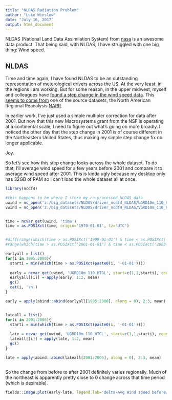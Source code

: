 ```yaml
---
title: "NLDAS Radiation Problem"
author: "Luke Winslow"
date: "July 16, 2017"
output: html_document
---
```


NLDAS (National Land Data Assimilation System) from [nasa](https://ldas.gsfc.nasa.gov/nldas/) is an awesome data product. That being said, with NLDAS, I have struggled with one big thing: Wind speed.

## NLDAS

Time and time again, I have found NLDAS to be an outstanding representation of meterological drivers across the US. At the very 
least, in the regions I am working. But for some reason, in the upper midwest, myself and colleagues
have [found a step change in the wind speed data](https://github.com/USGS-R/mda.lakes/issues/70). This [seems to come
from](https://github.com/USGS-R/mda.lakes/issues/72) one of the source datasets, the North American Regional Reanalysis
[NARR](https://www.esrl.noaa.gov/psd/data/gridded/data.narr.html).

In earlier work, I've just used a simple multipler correction for data after 2001. But now that this new Macrosystems grant
from the NSF is operating at a continental scale, I need to figure out what's going on more broadly. I noticed the other
day that the step change in 2001 is of course different in the Northeastern United States, thus making my simple 
step change fix no longer applicable. 

Joy. 

So let's see how this step change looks across the whole dataset. To do that, I'll average wind speed for a few years before 2001 and 
compare it to average wind speed after 2001. This is kinda ugly because my desktop only has 32GB of RAM so I can't load the whole dataset
all at once. 


```r

library(ncdf4)

#this happens to be where I store my re-processed NLDAS data
uwind = nc_open('z:/big_datasets/NLDAS/driver_ncdf4_NLDAS/UGRD10m_110_HTGL.nc4')
vwind = nc_open('z:/big_datasets/NLDAS/driver_ncdf4_NLDAS/VGRD10m_110_HTGL.nc4')


time = ncvar_get(uwind, 'time')
time = as.POSIXct(time, origin='1970-01-01', tz='UTC')


#diff(range(which(time > as.POSIXct('1999-01-01') & time < as.POSIXct('2000-01-01'))))
#range(which(time > as.POSIXct('2001-01-01') & time < as.POSIXct('2003-01-01')))

earlyall = list()
for(i in 1995:2000){
  starti = min(which(time > as.POSIXct(paste0(i, '-01-01'))))
  
  early = ncvar_get(uwind, 'UGRD10m_110_HTGL', start=c(1,1,starti), count=c(464,224,8757))
  earlyall[[i]] = apply(early, 1:2, mean)
  gc()
  cat(i, '\n')
}

early = apply(abind::abind(earlyall[1995:2000], along = 0), 2:3, mean)


lateall = list()
for(i in 2001:2006){
  starti = min(which(time > as.POSIXct(paste0(i, '-01-01'))))
  
  late = ncvar_get(uwind, 'UGRD10m_110_HTGL', start=c(1,1,starti), count=c(464,224,8757))
  lateall[[i]] = apply(late, 1:2, mean)
  gc()
}

late = apply(abind::abind(lateall[2001:2006], along = 0), 2:3, mean)



```


So the change from before to after 2001 definitely varies regionally. Much of the northeast is 
apparently pretty close to 0 change across that time period (which is desirable). 


```r
fields::image.plot(early-late, legend.lab='delta-Avg Wind speed before/after 2001 (m/s)')
```
